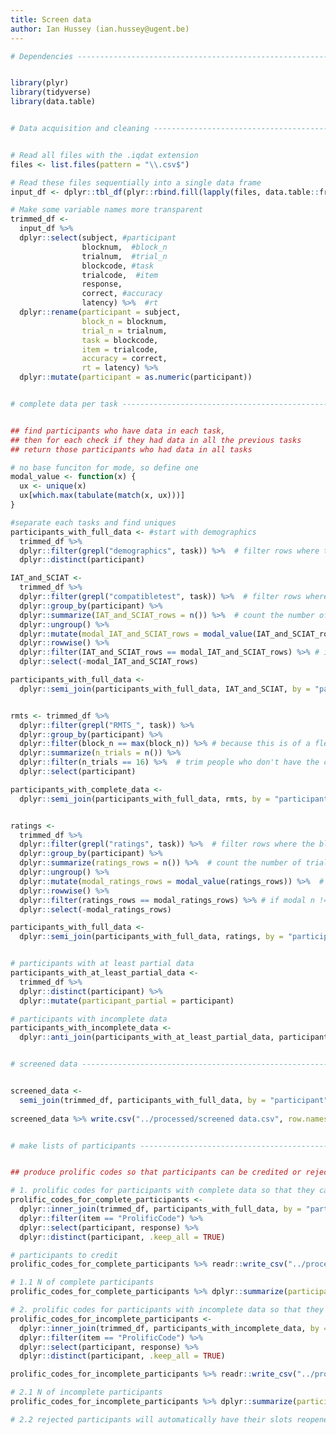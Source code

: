 ```yaml
---
title: Screen data
author: Ian Hussey (ian.hussey@ugent.be)
---
```


```r
# Dependencies ------------------------------------------------------------


library(plyr)
library(tidyverse)
library(data.table)


# Data acquisition and cleaning -------------------------------------------


# Read all files with the .iqdat extension
files <- list.files(pattern = "\\.csv$")

# Read these files sequentially into a single data frame
input_df <- dplyr::tbl_df(plyr::rbind.fill(lapply(files, data.table::fread, header = TRUE)))  # tbl_df() requires dplyr, rbind.fill() requires plyr, fread requires data.table

# Make some variable names more transparent
trimmed_df <- 
  input_df %>%
  dplyr::select(subject, #participant
                blocknum,  #block_n
                trialnum,  #trial_n
                blockcode, #task
                trialcode,  #item
                response,  
                correct, #accuracy
                latency) %>%  #rt
  dplyr::rename(participant = subject,
                block_n = blocknum,
                trial_n = trialnum,
                task = blockcode,
                item = trialcode,
                accuracy = correct,
                rt = latency) %>%
  dplyr::mutate(participant = as.numeric(participant))


# complete data per task --------------------------------------------------


## find participants who have data in each task, 
## then for each check if they had data in all the previous tasks
## return those participants who had data in all tasks

# no base funciton for mode, so define one
modal_value <- function(x) {
  ux <- unique(x)
  ux[which.max(tabulate(match(x, ux)))]
}

#separate each tasks and find uniques
participants_with_full_data <- #start with demographics
  trimmed_df %>%
  dplyr::filter(grepl("demographics", task)) %>%  # filter rows where the block_name includes string
  dplyr::distinct(participant)

IAT_and_SCIAT <-
  trimmed_df %>%
  dplyr::filter(grepl("compatibletest", task)) %>%  # filter rows where the block_name includes string
  dplyr::group_by(participant) %>%
  dplyr::summarize(IAT_and_SCIAT_rows = n()) %>%  # count the number of trials per participant
  dplyr::ungroup() %>%
  dplyr::mutate(modal_IAT_and_SCIAT_rows = modal_value(IAT_and_SCIAT_rows)) %>%  # find modal n of trials
  dplyr::rowwise() %>%
  dplyr::filter(IAT_and_SCIAT_rows == modal_IAT_and_SCIAT_rows) %>% # if modal n != n then data is missing or participants has duplicate performance.
  dplyr::select(-modal_IAT_and_SCIAT_rows)

participants_with_full_data <- 
  dplyr::semi_join(participants_with_full_data, IAT_and_SCIAT, by = "participant")


rmts <- trimmed_df %>%
  dplyr::filter(grepl("RMTS_", task)) %>%
  dplyr::group_by(participant) %>%
  dplyr::filter(block_n == max(block_n)) %>% # because this is of a flexible number of blocks, assess only the n of trials in the last block
  dplyr::summarize(n_trials = n()) %>%
  dplyr::filter(n_trials == 16) %>%  # trim people who don't have the correct number of trials
  dplyr::select(participant)

participants_with_complete_data <- 
  dplyr::semi_join(participants_with_full_data, rmts, by = "participant")


ratings <-
  trimmed_df %>%
  dplyr::filter(grepl("ratings", task)) %>%  # filter rows where the block_name includes string
  dplyr::group_by(participant) %>%
  dplyr::summarize(ratings_rows = n()) %>%  # count the number of trials per participant
  dplyr::ungroup() %>%
  dplyr::mutate(modal_ratings_rows = modal_value(ratings_rows)) %>%  # find modal n of trials
  dplyr::rowwise() %>%
  dplyr::filter(ratings_rows == modal_ratings_rows) %>% # if modal n != n then data is missing or participants has duplicate performance.
  dplyr::select(-modal_ratings_rows)

participants_with_full_data <- 
  dplyr::semi_join(participants_with_full_data, ratings, by = "participant")


# participants with at least partial data
participants_with_at_least_partial_data <-
  trimmed_df %>%
  dplyr::distinct(participant) %>%
  dplyr::mutate(participant_partial = participant) 

# participants with incomplete data
participants_with_incomplete_data <-
  dplyr::anti_join(participants_with_at_least_partial_data, participants_with_full_data, by = "participant")


# screened data -----------------------------------------------------------


screened_data <- 
  semi_join(trimmed_df, participants_with_full_data, by = "participant")
 
screened_data %>% write.csv("../processed/screened data.csv", row.names = FALSE)


# make lists of participants ----------------------------------------------


## produce prolific codes so that participants can be credited or rejected

# 1. prolific codes for participants with complete data so that they can be paid
prolific_codes_for_complete_participants <-
  dplyr::inner_join(trimmed_df, participants_with_full_data, by = "participant") %>%
  dplyr::filter(item == "ProlificCode") %>%
  dplyr::select(participant, response) %>%
  dplyr::distinct(participant, .keep_all = TRUE) 

# participants to credit
prolific_codes_for_complete_participants %>% readr::write_csv("../processed/prolific codes - complete data.csv")

# 1.1 N of complete participants
prolific_codes_for_complete_participants %>% dplyr::summarize(participant = n())

# 2. prolific codes for participants with incomplete data so that they can be rejected
prolific_codes_for_incomplete_participants <-
  dplyr::inner_join(trimmed_df, participants_with_incomplete_data, by = "participant") %>%
  dplyr::filter(item == "ProlificCode") %>%
  dplyr::select(participant, response) %>%
  dplyr::distinct(participant, .keep_all = TRUE) 

prolific_codes_for_incomplete_participants %>% readr::write_csv("../processed/prolific codes - incomplete data.csv")

# 2.1 N of incomplete participants
prolific_codes_for_incomplete_participants %>% dplyr::summarize(participant = n())

# 2.2 rejected participants will automatically have their slots reopened and fresh data will be collected.
```
